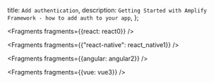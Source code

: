   title: `Add authentication`,
  description: `Getting Started with Amplify Framework - how to add auth to your app`,
};


<Fragments fragments={{react: react0}} />


<Fragments fragments={{"react-native": react_native1}} />


<Fragments fragments={{angular: angular2}} />


<Fragments fragments={{vue: vue3}} />
